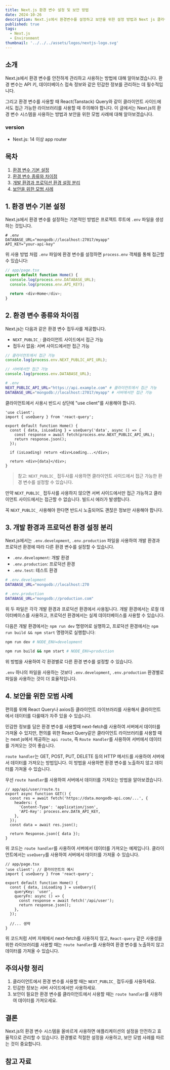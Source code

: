 ```yaml
---
title: Next.js 환경 변수 설정 및 보안 방법
date: 2024-10-26
description: Next.js에서 환경변수를 설정하고 보안을 위한 설정 방법과 Next js 클라이언트에서 환경변수 보안 설정 방법에 대해 알아보겠습니다.
published: true
tags:
  - Next.js
  - Environment
thumbnail: '../../../assets/logos/nextjs-logo.svg'
---
```


## 소개

Next.js에서 환경 변수를 안전하게 관리하고 사용하는 방법에 대해 알아보겠습니다. 환경 변수는 API 키, 데이터베이스 접속 정보와 같은 민감한 정보를 관리하는 데 필수적입니다.

그리고 환경 변수를 사용할 때 React(Tanstack) Query와 같이 클라이언트 사이드에서도 접근 가능한 라이브러리를 사용할 때 주의해야 합니다. 이 글에서는 Next.js의 환경 변수 시스템을 사용하는 방법과 보안을 위한 모범 사례에 대해 알아보겠습니다.

### version

- Next.js: 14 이상 app router

## 목차

1. [환경 변수 기본 설정](#1-환경-변수-기본-설정)
2. [환경 변수 종류와 차이점](#2-환경-변수-종류와-차이점)
3. [개발 환경과 프로덕션 환경 설정 분리](#3-개발-환경과-프로덕션-환경-설정-분리)
4. [보안을 위한 모범 사례](#4-보안을-위한-모범-사례)

## 1. 환경 변수 기본 설정

Next.js에서 환경 변수를 설정하는 기본적인 방법은 프로젝트 루트에 `.env` 파일을 생성하는 것입니다.

```plaintext title=".env"
# .env
DATABASE_URL="mongodb://localhost:27017/myapp"
API_KEY="your-api-key"
```

위 사용 방법 처럼 `.env` 파일에 환경 변수를 설정하면 `process.env` 객체를 통해 접근할 수 있습니다:

```js title="app/page.tsx"
// app/page.tsx
export default function Home() {
  console.log(process.env.DATABASE_URL);
  console.log(process.env.API_KEY);

  return <div>Home</div>;
}
```

<MDXAlert
  type="info"
  message="Next.js는 'use client'를 사용하지 않는 이상 기본적으로 서버에서 실행됩니다."
/>

## 2. 환경 변수 종류와 차이점

Next.js는 다음과 같은 환경 변수 접두사를 제공합니다.

- `NEXT_PUBLIC_`: 클라이언트 사이드에서 접근 가능
- 접두사 없음: 서버 사이드에서만 접근 가능

```js title="app/page.tsx"
// 클라이언트에서 접근 가능
console.log(process.env.NEXT_PUBLIC_API_URL);

// 서버에서만 접근 가능
console.log(process.env.DATABASE_URL);
```

```bash title=".env"
# .env
NEXT_PUBLIC_API_URL="https://api.example.com" # 클라이언트에서 접근 가능
DATABASE_URL="mongodb://localhost:27017/myapp" # 서버에서만 접근 가능
```

클라이언트에서 사용시 반드시 상단에 "use client"를 사용해야 합니다.

```tsx showLineNumbers={1, 6}
'use client';
import { useQuery } from 'react-query';

export default function Home() {
  const { data, isLoading } = useQuery('data', async () => {
    const response = await fetch(process.env.NEXT_PUBLIC_API_URL);
    return response.json();
  });

  if (isLoading) return <div>Loading...</div>;

  return <div>{data}</div>;
}
```

> 참고: `NEXT_PUBLIC_` 접두사를 사용하면 클라이언트 사이드에서 접근 가능한 환경 변수를 설정할 수 있습니다.

만약 `NEXT_PUBLIC_` 접두사를 사용하지 않으면 서버 사이드에서만 접근 가능하고 클라이언트 사이드에서는 접근할 수 없습니다. 빌드시 에러가 발생합니다.

꼭 `NEXT_PUBLIC_` 사용해야 한다면 반드시 노출되어도 괜찮은 정보만 사용해야 합니다.

<MDXAlert
  type="warning"
  message="환경 변수를 클라이언트 사이드에서 사용할 때는 주의해야 합니다. 민감한 정보는 서버 사이드에서만 사용하세요."
/>

## 3. 개발 환경과 프로덕션 환경 설정 분리

Next.js에서는 `.env.development`, `.env.production` 파일을 사용하여 개발 환경과 프로덕션 환경에 따라 다른 환경 변수를 설정할 수 있습니다.

- `.env.development`: 개발 환경
- `.env.production`: 프로덕션 환경
- `.env.test`: 테스트 환경

```bash title=".env.development"
# .env.development
DATABASE_URL="mongodb://localhost:270
```

```bash title=".env.production"
# .env.production
DATABASE_URL="mongodb://production.com"
```

위 두 파일은 각각 개발 환경과 프로덕션 환경에서 사용됩니다. 개발 환경에서는 로컬 데이터베이스를 사용하고, 프로덕션 환경에서는 실제 데이터베이스를 사용할 수 있습니다.

<MDXAlert
  type="info"
  message="Next.js는 NODE_ENV 환경 변수를 사용하여 환경을 구분합니다. NODE_ENV=development일 때는 .env.development 파일을 사용하고, NODE_ENV=production일 때는 .env.production 파일을 사용합니다."
/>

다음은 개발 환경에서는 `npm run dev` 명령어로 실행하고, 프로덕션 환경에서는 `npm run build && npm start` 명령어로 실행합니다:

```bash
npm run dev # NODE_ENV=development

npm run build && npm start # NODE_ENV=production
```

위 방법을 사용하여 각 환경별로 다른 환경 변수를 설정할 수 있습니다.

`.env` 하나의 파일을 사용하는 것보다 `.env.development`, `.env.production` 환경별로 파일을 사용하는 것이 더 효율적입니다.

## 4. 보안을 위한 모범 사례

편의를 위해 React Query나 axios등 클라이언트 라이브러리를 사용해서 클라이언트에서 데이터를 다룰때가 자주 있을 수 있습니다.

민감한 정보를 담은 환경 변수를 사용할때 next-fetch를 사용하여 서버에서 데이터를 가져올 수 있지만, 편의를 위한 React Query같은 클라이언트 라이브러리를 사용할 때는 next js에서 제공하는 `api route`, 즉 `Route Handler`를 사용하여 서버에서 데이터를 가져오는 것이 좋습니다.

<MDXLink
  title="Next js 공식문서 - route-handlers"
  href="https://nextjs.org/docs/app/building-your-application/routing/route-handlers"
/>

`route handler`는 GET, POST, PUT, DELETE 등의 HTTP 메서드를 사용하여 서버에서 데이터를 가져오는 방법입니다. 이 방법을 사용하면 환경 변수를 노출하지 않고 데이터를 가져올 수 있습니다.

우선 `route handler`를 사용하여 서버에서 데이터를 가져오는 방법을 알아보겠습니다.

```tsx title="app/api/user/route.ts"
// app/api/user/route.ts
export async function GET() {
  const res = await fetch('https://data.mongodb-api.com/...', {
    headers: {
      'Content-Type': 'application/json',
      'API-Key': process.env.DATA_API_KEY,
    },
  });
  const data = await res.json();

  return Response.json({ data });
}
```

위 코드는 `route handler`를 사용하여 서버에서 데이터를 가져오는 예제입니다. 클라이언트에서는 `useQuery`를 사용하여 서버에서 데이터를 가져올 수 있습니다.

```tsx title="app/page.tsx"
// app/page.tsx
'use client'; // 클라이언트의 예시
import { useQuery } from 'react-query';

export default function Home() {
  const { data, isLoading } = useQuery({
    queryKey: 'user',
    queryFn: async () => {
      const response = await fetch('/api/user');
      return response.json();
    },
  });

  //... 생략
}
```

위 코드처럼 서버 자체에서 next-fetch를 사용하지 않고, `React-query` 같은 사용성을 위한 라이브러리를 사용할 때는 `route handler`를 사용하여 환경 변수를 노출하지 않고 데이터를 가져올 수 있습니다.

## 주의사항 정리

1. 클라이언트에서 환경 변수를 사용할 때는 `NEXT_PUBLIC_` 접두사를 사용하세요.
2. 민감한 정보는 서버 사이드에서만 사용하세요.
3. 보안이 필요한 환경 변수를 클라이언트에서 사용할 때는 `route handler`를 사용하여 데이터를 가져오세요.

## 결론

Next.js의 환경 변수 시스템을 올바르게 사용하면 애플리케이션의 설정을 안전하고 효율적으로 관리할 수 있습니다. 환경별로 적절한 설정을 사용하고, 보안 모범 사례를 따르는 것이 중요합니다.

## 참고 자료

<MDXLink
  title="Next.js 공식문서 - 환경 변수"
  href="https://nextjs.org/docs/app/building-your-application/configuring/environment-variables"
/>
